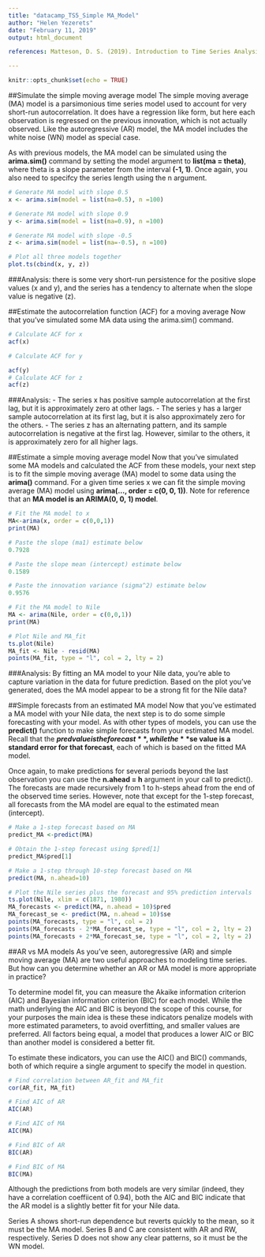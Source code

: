 ```yaml
---
title: "datacamp_TS5_Simple MA_Model"
author: "Helen Yezerets"
date: "February 11, 2019"
output: html_document

references: Matteson, D. S. (2019). Introduction to Time Series Analysis.(Ch.5) Retrieved from https://www.datacamp.com/courses/introduction-to-time-series-analysis

---
```


```r
knitr::opts_chunk$set(echo = TRUE)
```

##Simulate the simple moving average model
The simple moving average (MA) model is a parsimonious time series model used to account for very short-run autocorrelation. It does have a regression like form, but here each observation is regressed on the previous innovation, which is not actually observed. Like the autoregressive (AR) model, the MA model includes the white noise (WN) model as special case.

As with previous models, the MA model can be simulated using the **arima.sim()** command by setting the model argument to **list(ma = theta)**, where theta is a slope parameter from the interval **(-1, 1)**. Once again, you also need to specifcy the series length using the n argument.

```r
# Generate MA model with slope 0.5
x <- arima.sim(model = list(ma=0.5), n =100)

# Generate MA model with slope 0.9
y <- arima.sim(model = list(ma=0.9), n =100)

# Generate MA model with slope -0.5
z <- arima.sim(model = list(ma=-0.5), n =100)

# Plot all three models together
plot.ts(cbind(x, y, z))

```
###Analysis:
there is some very short-run persistence for the positive slope values (x and y), and the series has a tendency to alternate when the slope value is negative (z).

##Estimate the autocorrelation function (ACF) for a moving average
Now that you've simulated some MA data using the arima.sim() command.

```r
# Calculate ACF for x
acf(x)

# Calculate ACF for y

acf(y)
# Calculate ACF for z
acf(z)

```
###Analysis:
- The series x has positive sample autocorrelation at the first lag, but it is approximately zero at other lags. 
- The series y has a larger sample autocorrelation at its first lag, but it is also approximately zero for the others. 
- The series z has an alternating pattern, and its sample autocorrelation is negative at the first lag. However, similar to the others, it is approximately zero for all higher lags.

##Estimate a simple moving average model
Now that you've simulated some MA models and calculated the ACF from these models, your next step is to fit the simple moving average (MA) model to some data using the **arima()** command. For a given time series x we can fit the simple moving average (MA) model using **arima(..., order = c(0, 0, 1))**. Note for reference that an **MA model is an ARIMA(0, 0, 1) model**.

```r

# Fit the MA model to x
MA<-arima(x, order = c(0,0,1))
print(MA)

# Paste the slope (ma1) estimate below
0.7928

# Paste the slope mean (intercept) estimate below
0.1589

# Paste the innovation variance (sigma^2) estimate below
0.9576

# Fit the MA model to Nile
MA <- arima(Nile, order = c(0,0,1))
print(MA)

# Plot Nile and MA_fit 
ts.plot(Nile)
MA_fit <- Nile - resid(MA)
points(MA_fit, type = "l", col = 2, lty = 2)
```
###Analysis:
By fitting an MA model to your Nile data, you're able to capture variation in the data for future prediction. Based on the plot you've generated, does the MA model appear to be a strong fit for the Nile data?

##Simple forecasts from an estimated MA model
Now that you've estimated a MA model with your Nile data, the next step is to do some simple forecasting with your model. As with other types of models, you can use the **predict()** function to make simple forecasts from your estimated MA model. Recall that the **$pred value is the forecast**, while the **$se value is a standard error for that forecast**, each of which is based on the fitted MA model.

Once again, to make predictions for several periods beyond the last observation you can use the **n.ahead = h** argument in your call to predict(). The forecasts are made recursively from 1 to h-steps ahead from the end of the observed time series. However, note that except for the 1-step forecast, all forecasts from the MA model are equal to the estimated mean (intercept).

```r
# Make a 1-step forecast based on MA
predict_MA <-predict(MA)

# Obtain the 1-step forecast using $pred[1]
predict_MA$pred[1]

# Make a 1-step through 10-step forecast based on MA
predict(MA, n.ahead=10)

# Plot the Nile series plus the forecast and 95% prediction intervals
ts.plot(Nile, xlim = c(1871, 1980))
MA_forecasts <- predict(MA, n.ahead = 10)$pred
MA_forecast_se <- predict(MA, n.ahead = 10)$se
points(MA_forecasts, type = "l", col = 2)
points(MA_forecasts - 2*MA_forecast_se, type = "l", col = 2, lty = 2)
points(MA_forecasts + 2*MA_forecast_se, type = "l", col = 2, lty = 2)
```

##AR vs MA models
As you've seen, autoregressive (AR) and simple moving average (MA) are two useful approaches to modeling time series. But how can you determine whether an AR or MA model is more appropriate in practice?

To determine model fit, you can measure the Akaike information criterion (AIC) and Bayesian information criterion (BIC) for each model. While the math underlying the AIC and BIC is beyond the scope of this course, for your purposes the main idea is these these indicators penalize models with more estimated parameters, to avoid overfitting, and smaller values are preferred. All factors being equal, a model that produces a lower AIC or BIC than another model is considered a better fit.

To estimate these indicators, you can use the AIC() and BIC() commands, both of which require a single argument to specify the model in question.

```r
# Find correlation between AR_fit and MA_fit
cor(AR_fit, MA_fit)

# Find AIC of AR
AIC(AR)

# Find AIC of MA
AIC(MA)

# Find BIC of AR
BIC(AR)

# Find BIC of MA
BIC(MA)
```

Although the predictions from both models are very similar (indeed, they have a correlation coeffiicent of 0.94), both the AIC and BIC indicate that the AR model is a slightly better fit for your Nile data.


Series A shows short-run dependence but reverts quickly to the mean, so it must be the MA model. Series B and C are consistent with AR and RW, respectively. Series D does not show any clear patterns, so it must be the WN model.
